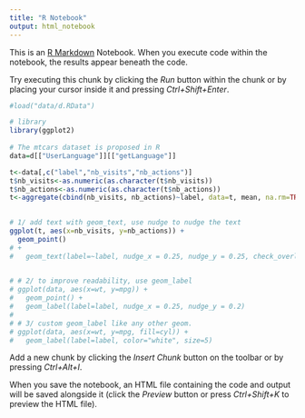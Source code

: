 ```yaml
---
title: "R Notebook"
output: html_notebook
---
```


This is an [R Markdown](http://rmarkdown.rstudio.com) Notebook. When you execute code within the notebook, the results appear beneath the code. 

Try executing this chunk by clicking the *Run* button within the chunk or by placing your cursor inside it and pressing *Ctrl+Shift+Enter*. 

```r
#load("data/d.RData")

# library
library(ggplot2)
 
# The mtcars dataset is proposed in R
data=d[["UserLanguage"]][["getLanguage"]]

t<-data[,c("label","nb_visits","nb_actions")]
t$nb_visits<-as.numeric(as.character(t$nb_visits))
t$nb_actions<-as.numeric(as.character(t$nb_actions))
t<-aggregate(cbind(nb_visits, nb_actions)~label, data=t, mean, na.rm=TRUE)

 
# 1/ add text with geom_text, use nudge to nudge the text
ggplot(t, aes(x=nb_visits, y=nb_actions)) +
  geom_point() 
# + 
#   geom_text(label=~label, nudge_x = 0.25, nudge_y = 0.25, check_overlap = T)

 
# # 2/ to improve readability, use geom_label
# ggplot(data, aes(x=wt, y=mpg)) +
#   geom_point() + 
#   geom_label(label=label, nudge_x = 0.25, nudge_y = 0.2)
#  
# # 3/ custom geom_label like any other geom.
# ggplot(data, aes(x=wt, y=mpg, fill=cyl)) +
#   geom_label(label=label, color="white", size=5)

```

Add a new chunk by clicking the *Insert Chunk* button on the toolbar or by pressing *Ctrl+Alt+I*.

When you save the notebook, an HTML file containing the code and output will be saved alongside it (click the *Preview* button or press *Ctrl+Shift+K* to preview the HTML file).
